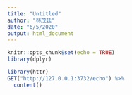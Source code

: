 ```yaml
---
title: "Untitled"
author: "林茂廷"
date: "6/5/2020"
output: html_document
---
```


```r
knitr::opts_chunk$set(echo = TRUE)
library(dplyr)
```

```r
library(httr)
GET("http://127.0.0.1:3732/echo") %>%
  content()
```

